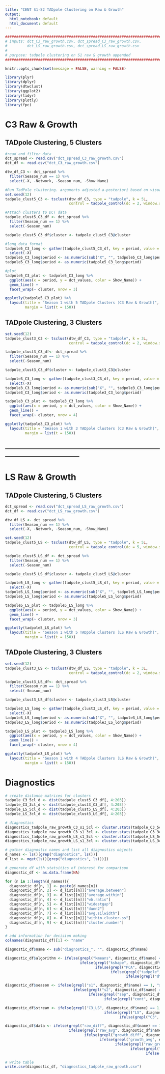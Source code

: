 ---
title: "CENT S1-S2 TADpole Clustering on Raw & Growth"
output:
  html_notebook: default
  html_document: default
---

```{r}
##################################################################################
# inputs: dct_C3_raw_growth.csv, dct_spread_C3_raw_growth.csv, 
#         dct_LS_raw_growth.csv, dct_spread_LS_raw_growth.csv 
#
# purpose: tadpole clustering on S1 raw & growth appended
##################################################################################
```

```{r setup, include=FALSE}
knitr::opts_chunk$set(message = FALSE, warning = FALSE)
```

```{r}
library(plyr)
library(dplyr)
library(dtwclust)
library(ggplot2)
library(tidyr)
library(plotly)
library(fpc)
```

# C3 Raw & Growth

## TADpole Clustering, 5 Clusters

```{r}
#read and filter data
dct_spread <- read.csv("dct_spread_C3_raw_growth.csv")
dct_df <- read.csv("dct_C3_raw_growth.csv")

dtw_df_C3 <- dct_spread %>% 
  filter(Season_num == 1) %>%
  select(-X, -Network, -Season_num, -Show_Name)
```

```{r}
#Run TadPole clustering. arguments adjusted a-posteriori based on visualizations
set.seed(12)
tadpole_clust5_C3 <- tsclust(dtw_df_C3, type = "tadpole", k = 5L, 
                             control = tadpole_control(dc = 2, window.size = 25))

#Attach clusters to DCT data
tadpole_clust5_C3_df <- dct_spread %>% 
  filter(Season_num == 1) %>% 
  select(-Season_num)

tadpole_clust5_C3_df$cluster <- tadpole_clust5_C3@cluster  

#long data format
tadpole5_C3_long <- gather(tadpole_clust5_C3_df, key = period, value = dct_values ,X1:X200) %>% 
  select(-X)
tadpole5_C3_long$period <- as.numeric(sub("X", "", tadpole5_C3_long$period))
tadpole5_C3_long$period <- as.numeric(tadpole5_C3_long$period)

#plot
tadpole5_C3_plot <- tadpole5_C3_long %>% 
  ggplot(aes(x = period, y = dct_values, color = Show_Name)) + 
  geom_line() + 
  facet_wrap(~ cluster, nrow = 3)

ggplotly(tadpole5_C3_plot) %>% 
  layout(title = "Season 1 with 5 TADpole Clusters (C3 Raw & Growth)", 
         margin = list(t = 150))
```

## TADpole Clustering, 3 Clusters

```{r}
set.seed(12)
tadpole_clust3_C3 <- tsclust(dtw_df_C3, type = "tadpole", k = 3L, 
                             control = tadpole_control(dc = 2, window.size = 25))

tadpole_clust3_C3_df<- dct_spread %>% 
  filter(Season_num == 1) %>% 
  select(-Season_num)

tadpole_clust3_C3_df$cluster <- tadpole_clust3_C3@cluster  

tadpole3_C3_long <- gather(tadpole_clust3_C3_df, key = period, value = dct_values ,X1:X200) %>% 
  select(-X)
tadpole3_C3_long$period <- as.numeric(sub("X", "", tadpole3_C3_long$period))
tadpole3_C3_long$period <- as.numeric(tadpole3_C3_long$period)

tadpole3_C3_plot <- tadpole3_C3_long %>% 
  ggplot(aes(x = period, y = dct_values, color = Show_Name)) + 
  geom_line() + 
  facet_wrap(~ cluster, nrow = 4)

ggplotly(tadpole3_C3_plot) %>% 
  layout(title = "Season 1 with 3 TADpole Clusters (C3 Raw & Growth)", 
         margin = list(t = 150))
```


-----------------------------------------------------------------------------------------------------------
-----------------------------------------------------------------------------------------------------------


# LS Raw & Growth

## TADpole Clustering, 5 Clusters

```{r}
dct_spread <- read.csv("dct_spread_LS_raw_growth.csv")
dct_df <- read.csv("dct_LS_raw_growth.csv")

dtw_df_LS <- dct_spread %>% 
  filter(Season_num == 1) %>%
  select(-X, -Network, -Season_num, -Show_Name)
```

```{r}
set.seed(12)
tadpole_clust5_LS <- tsclust(dtw_df_LS, type = "tadpole", k = 5L, 
                             control = tadpole_control(dc = 5, window.size = 50))

tadpole_clust5_LS_df <- dct_spread %>% 
  filter(Season_num == 1) %>% 
  select(-Season_num)

tadpole_clust5_LS_df$cluster <- tadpole_clust5_LS@cluster  

tadpole5_LS_long <- gather(tadpole_clust5_LS_df, key = period, value = dct_values ,X1:X200) %>% 
  select(-X)
tadpole5_LS_long$period <- as.numeric(sub("X", "", tadpole5_LS_long$period))
tadpole5_LS_long$period <- as.numeric(tadpole5_LS_long$period)

tadpole5_LS_plot <- tadpole5_LS_long %>% 
  ggplot(aes(x = period, y = dct_values, color = Show_Name)) + 
  geom_line() + 
  facet_wrap(~ cluster, nrow = 3)

ggplotly(tadpole5_LS_plot) %>% 
  layout(title = "Season 1 with 5 TADpole Clusters (LS Raw & Growth)", 
         margin = list(t = 150))
```

## TADpole Clustering, 3 Clusters

```{r}
set.seed(12)
tadpole_clust3_LS <- tsclust(dtw_df_LS, type = "tadpole", k = 3L, 
                             control = tadpole_control(dc = 2, window.size = 25))

tadpole_clust3_LS_df<- dct_spread %>% 
  filter(Season_num == 1) %>% 
  select(-Season_num)

tadpole_clust3_LS_df$cluster <- tadpole_clust3_LS@cluster  

tadpole3_LS_long <- gather(tadpole_clust3_LS_df, key = period, value = dct_values ,X1:X200) %>% 
  select(-X)
tadpole3_LS_long$period <- as.numeric(sub("X", "", tadpole3_LS_long$period))
tadpole3_LS_long$period <- as.numeric(tadpole3_LS_long$period)

tadpole3_LS_plot <- tadpole3_LS_long %>% 
  ggplot(aes(x = period, y = dct_values, color = Show_Name)) + 
  geom_line() + 
  facet_wrap(~ cluster, nrow = 4)

ggplotly(tadpole3_LS_plot) %>% 
  layout(title = "Season 1 with 4 TADpole Clusters (LS Raw & Growth)", 
         margin = list(t = 150))
```

# Diagnostics
 
```{r}
# create distance matrices for clusters
tadpole_C3_5cl_d <- dist(tadpole_clust5_C3_df[, 4:203])
tadpole_C3_3cl_d <- dist(tadpole_clust3_C3_df[, 4:203])
tadpole_LS_5cl_d <- dist(tadpole_clust5_LS_df[, 4:203])
tadpole_LS_3cl_d <- dist(tadpole_clust3_LS_df[, 4:203])

# diagnostics
diagnostics_tadpole_raw_growth_C3_s1_5cl <- cluster.stats(tadpole_C3_5cl_d, as.numeric(tadpole_clust5_C3_df$cluster))
diagnostics_tadpole_raw_growth_C3_s1_3cl <- cluster.stats(tadpole_C3_3cl_d, as.numeric(tadpole_clust3_C3_df$cluster))
diagnostics_tadpole_raw_growth_LS_s1_5cl <- cluster.stats(tadpole_LS_5cl_d, as.numeric(tadpole_clust5_LS_df$cluster))
diagnostics_tadpole_raw_growth_LS_s1_3cl <- cluster.stats(tadpole_LS_3cl_d, as.numeric(tadpole_clust3_LS_df$cluster))

# gather diagnostic names and list all diagnostics objects
d_names <- ls()[grep("diagnostics", ls())]
d_list <- mget(ls()[grep("diagnostics", ls())])

# generate df with statsitics of interest for comparison
diagnostic_df <- as.data.frame(NA)

for (n in 1:length(d_names)){
  diagnostic_df[n, 1] <- paste(d_names[n])
  diagnostic_df[n, 2] <- d_list[[n]]["average.between"]
  diagnostic_df[n, 3] <- d_list[[n]]["average.within"]
  diagnostic_df[n, 4] <- d_list[[n]]["wb.ratio"]
  diagnostic_df[n, 5] <- d_list[[n]]["widestgap"]
  diagnostic_df[n, 6] <- d_list[[n]]["dunn2"]
  diagnostic_df[n, 7] <- d_list[[n]]["avg.silwidth"]
  diagnostic_df[n, 8] <- d_list[[n]]["within.cluster.ss"]
  diagnostic_df[n, 9] <- d_list[[n]]["cluster.number"]
}

# add information for decision making
colnames(diagnostic_df)[1] <- "name"

diagnostic_df$name <- sub("diagnostics_", "", diagnostic_df$name)

diagnostic_df$algorithm <- ifelse(grepl("kmeans", diagnostic_df$name) == 1, "kmeans", 
                                  ifelse(grepl("kshape", diagnostic_df$name) == 1, "kshape", 
                                         ifelse(grepl("PCA", diagnostic_df$name) == 1, "PCA", 
                                                ifelse(grepl("tadpole", diagnostic_df$name) == 1, "TADpole", 
                                                       ifelse(grepl("dtw", diagnostic_df$name) == 1, "DTW", 0)))))

diagnostic_df$season <- ifelse(grepl("s1", diagnostic_df$name) == 1, "s1", 
                               ifelse(grepl("s2", diagnostic_df$name) == 1, "s2",
                                      ifelse(grepl("sep", diagnostic_df$name) == 1, "sep",
                                             ifelse(grepl("cont", diagnostic_df$name) == 1, "cont", 0))))

diagnostic_df$stream <- ifelse(grepl("C3_LS", diagnostic_df$name) == 1, "C3+LS",
                                             ifelse(grepl("LS", diagnostic_df$name) == 1, "LS",
                                                    ifelse(grepl("C3", diagnostic_df$name) == 1, "C3", 0)))

diagnostic_df$data <- ifelse(grepl("raw_diff", diagnostic_df$name) == 1, "raw diff",
                             ifelse(grepl("raw_avg", diagnostic_df$name) == 1, "raw avg",
                                    ifelse(grepl("growth_diff", diagnostic_df$name) == 1, "growth diff",
                                           ifelse(grepl("growth_avg", diagnostic_df$name) == 1, "growth avg", 
                                                  ifelse(grepl("raw_growth", diagnostic_df$name) == 1, "raw+growth",
                                                         ifelse(grepl("growth", diagnostic_df$name) == 1, "growth",
                                                                ifelse(grepl("raw", diagnostic_df$name) == 1, "raw",0)))))))
```

```{r}
# write table
write.csv(diagnostic_df, "diagnostics_tadpole_raw_growth.csv")
```